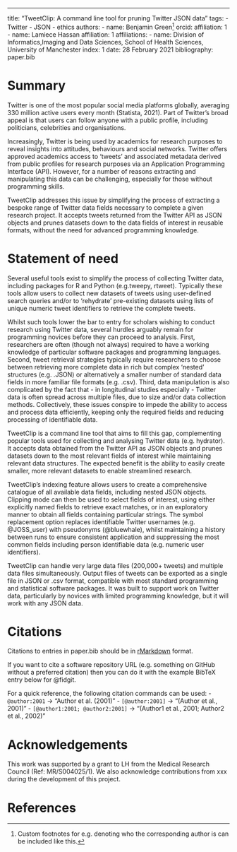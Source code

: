 ---
title: "TweetClip: A command line tool for pruning Twitter JSON data"
tags:
  - Twitter
  - JSON
  - ethics
authors:
  - name: Benjamin Green^[Custom footnotes for e.g. denoting who the corresponding author is can be included like this.]
    orcid: 
    affiliation: 1
  - name: Lamiece Hassan
    affiliation: 1
affiliations:
 - name: Division of Informatics,Imaging and Data Sciences, School of Health Sciences, University of Manchester
   index: 1
date: 28 February 2021
bibliography: paper.bib

# Summary
Twitter is one of the most popular social media platforms globally, averaging 330 million active users every month (Statista, 2021). Part of Twitter's broad appeal is that users can follow anyone with a public profile, including politicians, celebrities and organisations. 

Increasingly, Twitter is being used by academics for research purposes to reveal insights into attitudes, behaviours and social networks. Twitter offers approved academics access to 'tweets' and associated metadata derived from public profiles for research purposes via an Application Programming Interface (API). However, for a number of reasons extracting and manipulating this data can be challenging, especially for those without programming skills. 

TweetClip addresses this issue by simplifying the process of extracting a bespoke range of Twitter data fields necessary to complete a given research project. It accepts tweets returned from the Twitter API as JSON objects and prunes datasets down to the data fields of interest in reusable formats, without the need for advanced programming knowledge. 


# Statement of need
Several useful tools exist to simplify the process of collecting Twitter data, including packages for R and Python (e.g.tweepy, rtweet). Typically these tools allow users to collect new datasets of tweets using user-defined search queries and/or to 'rehydrate' pre-existing datasets using lists of unique numeric tweet identifiers to retrieve the complete tweets. 

Whilst such tools lower the bar to entry for scholars wishing to conduct research using Twitter data, several hurdles arguably remain for programming novices before they can proceed to analysis. First, researchers are often (though not always) required to have a working knowledge of particular software packages and programming languages. Second, tweet retrieval strategies typically require researchers to choose between retrieving more complete data in rich but complex 'nested' structures (e.g. .JSON) or alternatively a smaller number of standard data fields in more familiar file formats (e.g. .csv). Third, data manipulation is also complicated by the fact that - in longitudinal studies especially - Twitter data is often spread across multiple files, due to size and/or data collection methods. Collectively, these issues conspire to impede the ability to access and process data efficiently, keeping only the required fields and reducing processing of identifiable data.

TweetClip is a command line tool that aims to fill this gap, complementing popular tools used for collecting and analysing Twitter data (e.g. hydrator). It accepts data obtained from the Twitter API as JSON objects and prunes datasets down to the most relevant fields of interest while maintaining relevant data structures. The expected benefit is the ability to easily create smaller, more relevant datasets to enable streamlined research.

TweetClip's indexing feature allows users to create a comprehensive catalogue of all available data fields, including nested JSON objects. Clipping mode can then be used to select fields of interest, using either explicitly named fields to retrieve exact matches, or in an exploratory manner to obtain all fields containing particular strings. The symbol replacement option replaces identifiable Twitter usernames (e.g. @JOSS_user) with pseudonyms (@bluewhale), whilst maintaining a history between runs to ensure consistent application and suppressing the most common fields including person identifiable data (e.g. numeric user identifiers).

TweetClip can handle very large data files (200,000+ tweets) and multiple data files simultaneously. Output files of tweets can be exported as a single file in JSON or .csv format, compatible with most standard programming and statistical software packages. It was built to support work on Twitter data, particularly by novices with limited programming knowledge, but it will work with any JSON data.


# Citations

Citations to entries in paper.bib should be in
[rMarkdown](http://rmarkdown.rstudio.com/authoring_bibliographies_and_citations.html)
format.

If you want to cite a software repository URL (e.g. something on GitHub without a preferred citation) then you can do it with the example BibTeX entry below for @fidgit.

For a quick reference, the following citation commands can be used:
- `@author:2001`  ->  "Author et al. (2001)"
- `[@author:2001]` -> "(Author et al., 2001)"
- `[@author1:2001; @author2:2001]` -> "(Author1 et al., 2001; Author2 et al., 2002)"


# Acknowledgements

This work was supported by a grant to LH from the Medical Research Council (Ref: MR/S004025/1). We also acknowledge contributions from xxx during the development of this project.

# References
